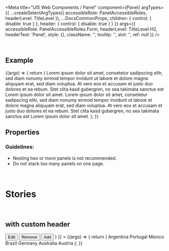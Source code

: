 
<Meta
  title="UI5 Web Components / Panel"
  component={Panel}
  argTypes={{
    ...createSelectArgTypes({ accessibleRole: PanelAccessibleRoles, headerLevel: TitleLevel }),
    ...DocsCommonProps,
    children: { control: { disable: true } },
    header: { control: { disable: true } }
  }}
  args={{
    accessibleRole: PanelAccessibleRoles.Form,
    headerLevel: TitleLevel.H2,
    headerText: 'Panel',
    style: {},
    className: '',
    tooltip: '',
    slot: '',
    ref: null
  }}
/>

<DocsHeader />

<br />

## Example

<Canvas>
  <Story name="Default">
    {(args) => {
      return (
        <Panel {...args}>
          <Title level={TitleLevel.H3}>Basic Panel</Title>
          <Text>
            Lorem ipsum dolor sit amet, consetetur sadipscing elitr, sed diam nonumy eirmod tempor invidunt ut labore et
            dolore magna aliquyam erat, sed diam voluptua. At vero eos et accusam et justo duo dolores et ea rebum. Stet
            clita kasd gubergren, no sea takimata sanctus est Lorem ipsum dolor sit amet. Lorem ipsum dolor sit amet,
            consetetur sadipscing elitr, sed diam nonumy eirmod tempor invidunt ut labore et dolore magna aliquyam erat,
            sed diam voluptua. At vero eos et accusam et justo duo dolores et ea rebum. Stet clita kasd gubergren, no
            sea takimata sanctus est Lorem ipsum dolor sit amet.
          </Text>
        </Panel>
      );
    }}
  </Story>
</Canvas>

## Properties

<ArgsTable story="." />

<div style={{ fontFamily: 'var(--sapFontFamily)', fontSize: 'var(--sapFontSize)', color: 'var(--sapTextColor)' }}>
  <h3>Guidelines:</h3>
  <ul>
    <li>Nesting two or more panels is not recommended.</li>
    <li>Do not stack too many panels on one page.</li>
  </ul>
</div>

<br />

# Stories

<br />

## with custom header

<Canvas>
  <Story
    name="with custom header"
    args={{
      collapsed: true,
      header: (
        <Toolbar>
          <Title level={TitleLevel.H2}>Countries</Title>
          <ToolbarSpacer />
          <Button>Edit</Button>
          <Button design={ButtonDesign.Negative}>Remove</Button>
          <Button design={ButtonDesign.Emphasized}>Add</Button>
        </Toolbar>
      )
    }}
  >
    {(args) => {
      return (
        <Panel {...args}>
          <List>
            <StandardListItem description="Language: Spanish">Argentina</StandardListItem>
            <StandardListItem description="Language: Portuguese">Portugal</StandardListItem>
            <StandardListItem description="Language: Spanish">Mexico</StandardListItem>
            <StandardListItem description="Language: Portuguese">Brazil</StandardListItem>
            <StandardListItem description="Language: German">Germany</StandardListItem>
            <StandardListItem description="Language: English">Australia</StandardListItem>
            <StandardListItem description="Language: German">Austria</StandardListItem>
          </List>
        </Panel>
      );
    }}
  </Story>
</Canvas>
